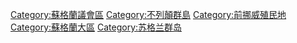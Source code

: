 [[Category:蘇格蘭議會區|Category:蘇格蘭議會區]]
[[Category:不列顛群島|Category:不列顛群島]]
[[Category:前挪威殖民地|Category:前挪威殖民地]]
[[Category:蘇格蘭大區|Category:蘇格蘭大區]]
[[Category:苏格兰群岛|Category:苏格兰群岛]]